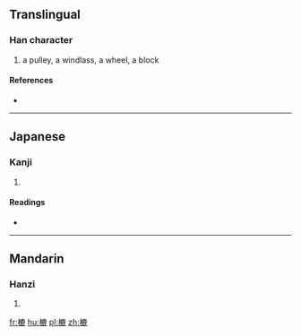 ==Translingual==

===Han character===
{{Han char|rn=75|rad=木|as=11|sn=15|four=|canj=DIXP}}

# a pulley, a windlass, a wheel, a block

====References====
* {{Han ref|kx=0550.130|dkj=15443|dj=0938.080|hdz=21283.150|uh=6A1A|ud=27162}}

----

==Japanese==

===Kanji===
{{ja-kanji|grade=|rs=木11}}

# {{defn|lang=ja|sort=木11}}

====Readings====
* {{ja-readings|on=[[ろく]] (roku), [[とく]] (toku), [[どく]] (doku)|kun=[[ろくろ]] (rokuro), [[はこ]] (hako)}}

----

==Mandarin==

===Hanzi===
{{cmn-hanzi|pin=[[lù]] ([[lu4]])|wg=lu<sup>4</sup>}}

# {{defn|lang=cmn|sort=木11}}

[[fr:樚]]
[[hu:樚]]
[[pl:樚]]
[[zh:樚]]